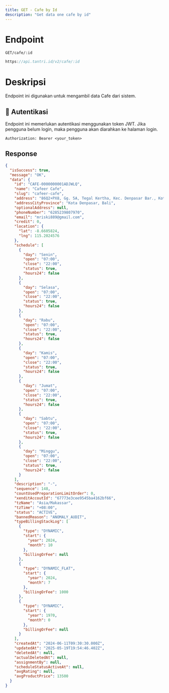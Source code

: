 ```yaml
---
title: GET - Cafe by Id
description: "Get data one cafe by id"
---
```


# Endpoint

`GET/cafe/:id`

```ts
https://api.tantri.id/v2/cafe/:id
```

# Deskripsi

Endpoint ini digunakan untuk mengambil data Cafe dari sistem.

## 🔑 Autentikasi

Endpoint ini memerlukan autentikasi menggunakan token JWT. Jika pengguna belum login, maka pengguna akan diarahkan ke halaman login.

```http
Authorization: Bearer <your_token>
```

## Response

```json
{
  "isSuccess": true,
  "message": "OK",
  "data": {
    "id": "CAFE-0000000001ADJWLQ",
    "name": "Cafeer Cafe",
    "slug": "cafeer-cafe",
    "address": "86Q2+PX8, Gg. 5A, Tegal Kertha, Kec. Denpasar Bar., Kota Denpasar, Bali 80112, Indonesia",
    "addressCityProvince": "Kota Denpasar, Bali",
    "optionalAddress": null,
    "phoneNumber": "6285239807970",
    "email": "mriski889@gmail.com",
    "credit": 0,
    "location": {
      "lat": -8.6605824,
      "lng": 115.2024576
    },
    "schedule": [
      {
        "day": "Senin",
        "open": "07:00",
        "close": "22:00",
        "status": true,
        "hours24": false
      },
      {
        "day": "Selasa",
        "open": "07:00",
        "close": "22:00",
        "status": true,
        "hours24": false
      },
      {
        "day": "Rabu",
        "open": "07:00",
        "close": "22:00",
        "status": true,
        "hours24": false
      },
      {
        "day": "Kamis",
        "open": "07:00",
        "close": "22:00",
        "status": true,
        "hours24": false
      },
      {
        "day": "Jumat",
        "open": "07:00",
        "close": "22:00",
        "status": true,
        "hours24": false
      },
      {
        "day": "Sabtu",
        "open": "07:00",
        "close": "22:00",
        "status": true,
        "hours24": false
      },
      {
        "day": "Minggu",
        "open": "07:00",
        "close": "22:00",
        "status": true,
        "hours24": false
      }
    ],
    "description": "-",
    "sequence": 148,
    "countUsedPreparationLimitOrder": 0,
    "xenditAccoutId": "67773e3cee9545ba4162bf66",
    "tzName": "Asia/Makassar",
    "tzTime": "+08:00",
    "status": "ACTIVE",
    "bannedReason": "ANOMALY_AUDIT",
    "typeBillingStackLog": [
      {
        "type": "DYNAMIC",
        "start": {
          "year": 2024,
          "month": 10
        },
        "billingOrFee": null
      },
      {
        "type": "DYNAMIC_FLAT",
        "start": {
          "year": 2024,
          "month": 7
        },
        "billingOrFee": 1000
      },
      {
        "type": "DYNAMIC",
        "start": {
          "year": 1970,
          "month": 0
        },
        "billingOrFee": null
      }
    ],
    "createdAt": "2024-06-11T09:30:30.000Z",
    "updatedAt": "2025-05-19T19:54:46.402Z",
    "deletedAt": null,
    "actualDeletedAt": null,
    "assignmentBy": null,
    "scheduleStatusActiveAt": null,
    "avgRating": null,
    "avgProductPrice": 13500
  }
}
```

